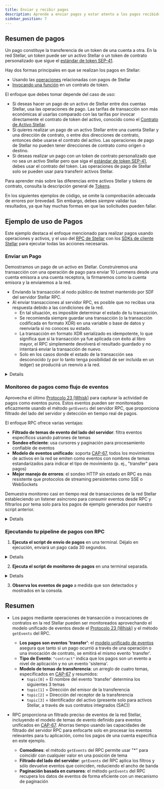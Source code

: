 ```yaml
---
title: Enviar y recibir pagos
description: Aprende a enviar pagos y estar atento a los pagos recibidos en la red Stellar.
sidebar_position: 7
---
```



## Resumen de pagos

Un pago constituye la transferencia de un token de una cuenta a otra. En la red Stellar, un token puede ser un activo Stellar o un token de contrato personalizado que sigue el [estándar de token SEP-41](../../../tokens/stellar-asset-contract.mdx#overview).

Hay dos formas principales en que se realizan los pagos en Stellar:

- Usando las [operaciones](../../../learn/fundamentals/transactions/list-of-operations.mdx) relacionadas con pagos de Stellar
- [Invocando una función](../../../learn/fundamentals/contract-development/contract-interactions/overview.mdx) en un contrato de token.

El enfoque que debes tomar depende del caso de uso:

- Si deseas hacer un pago de un activo de Stellar entre dos cuentas Stellar, usa las operaciones de pago. Las tarifas de transacción son más económicas al usarlas comparado con las tarifas por invocar directamente el contrato de token del activo, conocido como el [Contrato de Activo Stellar](../../../tokens/stellar-asset-contract.mdx#overview).
- Si quieres realizar un pago de un activo Stellar entre una cuenta Stellar y una dirección de contrato, o entre dos direcciones de contrato, entonces debe usarse el contrato del activo. Las operaciones de pago de Stellar no pueden tener direcciones de contrato como origen o destino.
- Si deseas realizar un pago con un token de contrato personalizado que no sea un activo Stellar pero que siga el [estándar de token SEP-41](../../../tokens/stellar-asset-contract.mdx#overview), debes usar el contrato del token. Las operaciones de pago de Stellar solo se pueden usar para transferir activos Stellar.

Para aprender más sobre las diferencias entre activos Stellar y tokens de contrato, consulta la descripción general de [Tokens](../../../tokens/README.mdx).

<Alert>

En los siguientes ejemplos de código, se omite la comprobación adecuada de errores por brevedad. Sin embargo, debes _siempre_ validar tus resultados, ya que hay muchas formas en que las solicitudes pueden fallar.

</Alert>

## Ejemplo de uso de Pagos

Este ejemplo destaca el enfoque mencionado para realizar pagos usando operaciones y activos, y el uso del [RPC de Stellar](../../../data/apis/rpc/README.mdx) con los [SDKs de cliente Stellar](../../../tools/sdks/client-sdks.mdx#overview) para ejecutar todas las acciones necesarias.

### Enviar un Pago

Demostramos un pago de un activo en Stellar. Construiremos una transacción con una operación de pago para enviar 10 Lummens desde una cuenta emisora a una cuenta receptora, la firmaremos como la cuenta emisora y la enviaremos a la red.

- Enviando la transacción al nodo público de testnet mantenido por SDF del servidor Stellar RPC.
- Al enviar transacciones al servidor RPC, es posible que no recibas una respuesta debido a las condiciones de la red.
  - En tal situación, es imposible determinar el estado de tu transacción.
  - Se recomienda siempre guardar una transacción (o la transacción codificada en formato XDR) en una variable o base de datos y reenviarla si no conoces su estado.
  - La transacción en formato XDR serializado es idempotente, lo que significa que si la transacción ya fue aplicada con éxito al libro mayor, el RPC simplemente devolverá el resultado guardado y no intentará enviar la transacción de nuevo.
  - Solo en los casos donde el estado de la transacción sea desconocido (y por lo tanto tenga posibilidad de ser incluida en un ledger) se producirá un reenvío a la red.

<Details summary="Haz clic para ver el código de envío de pagos">
<CodeExample>

```js
// send_payment.js
// follow the https://github.com/stellar/js-stellar-sdk?tab=readme-ov-file#installation

import * as StellarSdk from "@stellar/stellar-sdk";
import fs from "fs";
const rpcServer = new StellarSdk.rpc.Server(
  "https://soroban-testnet.stellar.org",
);

async function sendPayments() {
  const { Keypair } = StellarSdk;
  const senderKeyPair = Keypair.random();
  const recipientKeyPair = Keypair.random();
  let senderAccount;

  try {
    // Request airdrop for the sender account - this creates, funds and returns the Account object
    senderAccount = await rpcServer.requestAirdrop(senderKeyPair.publicKey());
    console.log("Sender Account funded with airdrop");
    console.log("Sender Account ID:", senderAccount.accountId());
    console.log("Sender Sequence number:", senderAccount.sequence.toString());

    // Note - this persistence of sender id to a file on file system is only done for demo purposes.
    // It shares the created sender account with the payment monitor example which will run next.
    // Since this example is using file system it therefore is intended to run only on Node.
    // In a real application the stellar js sdk can be used in browser or Node.
    fs.writeFileSync("sender_public.key", senderAccount.accountId());

    console.log("\n\n");

    await rpcServer.requestAirdrop(recipientKeyPair.publicKey());
    console.log("Recipient Account funded with airdrop");
    console.log("Recipient Account ID:", recipientKeyPair.publicKey());
  } catch (err) {
    console.error("Airdrop / Account loading failed:", err);
    return;
  }

  // Now call sendPayment with the funded account, in a loop of once every 30 seconds
  while (true) {
    console.log("\n\nSending payment...");
    await sendPayment(
      senderKeyPair,
      senderAccount,
      recipientKeyPair.publicKey(),
    );
    await new Promise((resolve) => setTimeout(resolve, 30000)); // wait for 30 seconds
  }
}

async function sendPayment(sender, senderAccount, recipient) {
  // The next step is to parametrize and build the transaction object:
  // Using the source account we just loaded we begin to assemble the transaction.
  // We set the fee to the base fee, which is 100 stroops (0.00001 XLM).
  // We also set the network passphrase to TESTNET.
  const transaction = new StellarSdk.TransactionBuilder(senderAccount, {
    fee: StellarSdk.BASE_FEE,
    networkPassphrase: StellarSdk.Networks.TESTNET,
  })
    // We then add a payment operation to the transaction oject.
    // This operation will send 10 XLM to the destination account.
    // Obs.: Not specifying a explicit source account here means that the
    // operation will use the source account of the whole transaction, which we specified above.
    .addOperation(
      StellarSdk.Operation.payment({
        destination: recipient,
        asset: StellarSdk.Asset.native(),
        amount: "10",
      }),
    )
    // We include an optional memo which oftentimes is used to identify the transaction
    // when working with pooled accounts or to facilitate reconciliation.
    .addMemo(StellarSdk.Memo.id("1234567890"))
    // Finally, we set a timeout for the transaction.
    // This means that the transaction will not be valid anymore after 180 seconds.
    .setTimeout(180)
    .build();

  // We sign the transaction with the source account's secret key.
  transaction.sign(sender);

  // Now we can send the transaction to the network.
  // The sendTransaction method immediately returns a reply with the transaction hash
  // and the status "PENDING". This means the transaction was received and is being processed.
  const sendTransactionResponse = await rpcServer.sendTransaction(transaction);

  // Here we check the status of the transaction as there are
  // a possible outcomes after sending a transaction that would have
  // to be handled accordingly, such as "DUPLICATE" or "TRY_AGAIN_LATER".
  if (sendTransactionResponse.status !== "PENDING") {
    throw new Error(
      `Failed to send transaction, status: ${sendTransactionResponse.status}`,
    );
  }

  console.log(
    "Payment Transaction submitted, hash:",
    sendTransactionResponse.hash,
  );

  // Here we poll the transaction status to await for its final result.
  // We can use the transaction hash to poll the transaction status later.
  const finalStatus = await rpcServer.pollTransaction(
    sendTransactionResponse.hash,
  );

  // The pollTransaction method will return the final status of the transaction
  // after the specified number of attempts or when the transaction is finalized.
  // We then check the final status of the transaction and handle it accordingly.
  switch (finalStatus.status) {
    case StellarSdk.rpc.Api.GetTransactionStatus.FAILED:
      console.error("Transaction failed, status:", finalStatus.status);
      if (finalStatus.resultXdr) {
        console.error(
          "Transaction Result XDR (decoded):",
          JSON.stringify(finalStatus.resultXdr, null, 2),
        );
      }

      throw new Error(`Transaction failed with status: ${finalStatus.status}`);
    case StellarSdk.rpc.Api.GetTransactionStatus.NOT_FOUND:
      throw new Error(`Transaction failed with status: ${finalStatus.status}`);
    case StellarSdk.rpc.Api.GetTransactionStatus.SUCCESS:
      console.log("Success! Committed on Ledger:", finalStatus.ledger);
      break;
  }
}

sendPayments().catch((error) => {
  console.error("Error executing sendPayments function:", error);
  process.exit(1);
});
```

```java
// SendPaymentExample.java
// Java 17, Stellar Java SDK (lightsail-network/java-stellar-sdk)

import org.stellar.sdk.Account;
import org.stellar.sdk.AssetTypeNative;
import org.stellar.sdk.KeyPair;
import org.stellar.sdk.MemoId;
import org.stellar.sdk.Network;
import org.stellar.sdk.SorobanServer;
import org.stellar.sdk.Transaction;
import org.stellar.sdk.TransactionBuilder;
import org.stellar.sdk.operations.PaymentOperation;
import org.stellar.sdk.responses.sorobanrpc.GetTransactionResponse;
import org.stellar.sdk.responses.sorobanrpc.GetTransactionResponse.GetTransactionStatus;
import org.stellar.sdk.responses.sorobanrpc.SendTransactionResponse.SendTransactionStatus;

import okhttp3.OkHttpClient;
import okhttp3.Request;
import okhttp3.Response;

import java.math.BigDecimal;
import java.net.URLEncoder;
import java.nio.charset.StandardCharsets;
import java.nio.file.Files;
import java.nio.file.Paths;
import java.nio.file.StandardOpenOption;

public class SendPaymentJavaExample {
  public static void main(String[] args) throws Exception {
    final String RPC_URL = "https://soroban-testnet.stellar.org";
    SorobanServer rpc = new SorobanServer(RPC_URL);

    // Generate sender/recipient and fund via Friendbot (testnet)
    // get the friendbot url from rpc info
    var info = rpc.getNetwork();
    System.out.println("Friendbot URL: " + info.getFriendbotUrl());

    KeyPair sender = KeyPair.random();
    KeyPair recipient = KeyPair.random();
    friendbotFund(sender.getAccountId(), info.getFriendbotUrl());
    friendbotFund(recipient.getAccountId(), info.getFriendbotUrl());
    Files.writeString(Paths.get("sender_public.key"),
        sender.getAccountId(),
        StandardOpenOption.CREATE,
        StandardOpenOption.TRUNCATE_EXISTING,
        StandardOpenOption.WRITE);

    // Load sender sequence using RPC getLedgerEntries
    Account source = new Account(sender.getAccountId(), rpc.getAccount(sender.getAccountId()).getSequenceNumber());

    // do this in a loop, send payment once every 30 seconds
    while (true) {
      // Build classic payment: 10 XLM, memo id, 180s timeout
      Transaction tx = new TransactionBuilder(source, Network.TESTNET)
          .setBaseFee(Transaction.MIN_BASE_FEE)
          .addOperation(PaymentOperation.builder().destination(recipient.getAccountId()).asset(new AssetTypeNative())
              .amount(new BigDecimal("10")).build())
          .addMemo(new MemoId(1234567890L))
          .setTimeout(180)
          .build();

      tx.sign(sender);

      // Submit via RPC
      var sendResp = rpc.sendTransaction(tx);
      if (!SendTransactionStatus.PENDING.equals(sendResp.getStatus())) {
        throw new RuntimeException("Failed to send transaction, status: " + sendResp.getStatus());
      }
      System.out.println("Submitted. Hash: " + sendResp.getHash());

      // Poll final status (throws on FAILED/NOT_FOUND)
      var finalResp = pollTransaction(rpc, sendResp.getHash());
      System.out.println("Success! Committed on ledger: " + finalResp.getLedger());
      Thread.sleep(30000L); // wait 30s
    }
  }

  // Fund account with Friendbot (testnet)
  static void friendbotFund(String accountId, String friendbotUrl) throws Exception {
    OkHttpClient http = new OkHttpClient.Builder().build();
    String url = friendbotUrl + "?addr=" + URLEncoder.encode(accountId, StandardCharsets.UTF_8);

    Request req = new Request.Builder().url(url).build();
    Response res = http.newCall(req).execute();

    if (res.code() != 200) {
      throw new RuntimeException("Friendbot funding failed: " + res.code() + " " + res.body().string());
    }
    System.out.println("Funded: " + accountId);
  }

  // Helper: wrap SorobanServer.pollTransaction and enforce failure handling
  static GetTransactionResponse pollTransaction(SorobanServer rpc, String txHash) throws Exception {
    GetTransactionResponse resp = rpc.pollTransaction(txHash);

    if (GetTransactionStatus.SUCCESS.equals(resp.getStatus())) {
      return resp;
    }
    if (GetTransactionStatus.FAILED.equals(resp.getStatus())) {
      if (resp.getResultXdr() != null) {
        System.err.println("Failed TX, Result XDR (base64): " + resp.getResultXdr());
      }
      throw new RuntimeException("Transaction failed.");
    }
    if (GetTransactionStatus.NOT_FOUND.equals(resp.getStatus())) {
      throw new RuntimeException("Transaction not found.");
    }
    throw new RuntimeException("Unexpected status: " + resp.getStatus());
  }
}

```

```go
// sender.go
package main

import (
	"context"
	"crypto/tls"
	"fmt"
	"net/http"
	"net/url"
	"os"
	"strings"
	"time"

	"github.com/stellar/go/keypair"
	"github.com/stellar/go/network"
	"github.com/stellar/go/txnbuild"
	sdk "github.com/stellar/stellar-rpc/client"
	"github.com/stellar/stellar-rpc/protocol"
)

// friendbotFund funds an account using the Stellar testnet friendbot
func friendbotFund(accountID, friendbotURL string) error {
	// Construct the URL with account parameter
	fullURL := friendbotURL + "?addr=" + url.QueryEscape(accountID)

	// Make HTTP GET request
	resp, err := http.Get(fullURL)
	if err != nil {
		return fmt.Errorf("failed to make friendbot request: %v", err)
	}
	defer resp.Body.Close()

	// Check if response is successful (2xx status code)
	if resp.StatusCode/100 != 2 {
		return fmt.Errorf("friendbot funding failed: %d", resp.StatusCode)
	}

	fmt.Printf("Funded: %s\n", accountID)
	return nil
}

// check panics if there's an error
func check(err error) {
	if err != nil {
		panic(err)
	}
}

// SignAndSend builds, signs, and submits a transaction with the given operations
func SignAndSend(
	ctx context.Context,
	client *sdk.Client,
	account txnbuild.Account,
	signers []*keypair.Full,
	operations ...txnbuild.Operation,
) protocol.GetTransactionResponse {
	// Build, sign, and submit the transaction
	tx, err := txnbuild.NewTransaction(
		txnbuild.TransactionParams{
			SourceAccount:        account,
			IncrementSequenceNum: true,
			BaseFee:              txnbuild.MinBaseFee,
			Preconditions: txnbuild.Preconditions{
				TimeBounds: txnbuild.NewInfiniteTimeout(),
			},
			Operations: operations,
		},
	)
	check(err)

	for _, signer := range signers {
		tx, err = tx.Sign(network.TestNetworkPassphrase, signer)
		check(err)
	}

	txnB64, err := tx.Base64()
	check(err)

	txSendResp, err := client.SendTransaction(ctx,
		protocol.SendTransactionRequest{Transaction: txnB64})
	check(err)

	for i := range 5 {
		txResp, err := client.GetTransaction(ctx,
			protocol.GetTransactionRequest{Hash: txSendResp.Hash})
		check(err)

		switch txResp.Status {
		case "NOT_FOUND":
		case "SUCCESS":
			return txResp
		case "FAILED":
			panic(fmt.Errorf("transaction failed: %s",
				strings.Join(txResp.DiagnosticEventsXDR, "\n")))
		}

		// Increase delay for each polling request
		time.Sleep(time.Duration(i) * time.Second)
	}

	panic(fmt.Errorf("transaction never found: %s", txSendResp.Hash))
}

// sendPayment creates and submits a payment transaction using the helper function
func sendPayment(ctx context.Context, rpcClient *sdk.Client, sourceAccount txnbuild.Account, signerKP *keypair.Full, destinationAddr string) error {
	// Create payment operation
	paymentOp := txnbuild.Payment{
		Destination: destinationAddr,
		Amount:      "10",
		Asset:       txnbuild.NativeAsset{},
	}

	// Use the helper function to build, sign, and submit
	fmt.Printf("Submitting payment of 10 XLM to %s...\n", destinationAddr)

	txResp := SignAndSend(ctx, rpcClient, sourceAccount, []*keypair.Full{signerKP}, &paymentOp)

	fmt.Printf("Success! Committed on ledger: %d\n", txResp.Ledger)
	return nil
}

func main() {
	const RPC_URL = "https://soroban-testnet.stellar.org"

	rpcClient := sdk.NewClient(RPC_URL, nil)

	// Get network info to obtain friendbot URL
	ctx := context.Background()
	networkInfo, err := rpcClient.GetNetwork(ctx)
	if err != nil {
		panic(fmt.Sprintf("Failed to get network info: %v", err))
	}

	fmt.Printf("Friendbot URL: %s\n", networkInfo.FriendbotURL)

	// Generate sender and recipient keypairs
	sender, err := keypair.Random()
	if err != nil {
		panic(fmt.Sprintf("Failed to generate sender keypair: %v", err))
	}

	recipient, err := keypair.Random()
	if err != nil {
		panic(fmt.Sprintf("Failed to generate recipient keypair: %v", err))
	}

	// Fund accounts via friendbot
	err = friendbotFund(sender.Address(), networkInfo.FriendbotURL)
	if err != nil {
		panic(fmt.Sprintf("Failed to fund sender: %v", err))
	}

	err = friendbotFund(recipient.Address(), networkInfo.FriendbotURL)
	if err != nil {
		panic(fmt.Sprintf("Failed to fund recipient: %v", err))
	}

	// Save sender public key to file
	err = os.WriteFile("sender_public.key", []byte(sender.Address()), 0644)
	if err != nil {
		panic(fmt.Sprintf("Failed to write sender public key: %v", err))
	}

	// Load sender account info
	senderAccount, err := rpcClient.LoadAccount(ctx, sender.Address())
	if err != nil {
		panic(fmt.Sprintf("Failed to get sender account: %v", err))
	}

	// Payment loop - send payment every 30 seconds
	for {
		err := sendPayment(ctx, rpcClient, senderAccount, sender, recipient.Address())
		if err != nil {
			panic(fmt.Sprintf("Payment failed: %v", err))
		}

		fmt.Println("Waiting 30 seconds before next payment...")
		time.Sleep(30 * time.Second)

		// Reload account to get updated sequence number
		senderAccount, err = rpcClient.LoadAccount(ctx, sender.Address())
		if err != nil {
			panic(fmt.Sprintf("Failed to reload sender account: %v", err))
		}
	}
}
```

</CodeExample>
</Details>

### Monitoreo de pagos como flujo de eventos

Aprovecha el último [Protocolo 23 (Whisk)](https://stellar.org/blog/developers/introducing-whisk-stellar-protocol-23) para capturar la actividad de pagos como eventos puros. Estos eventos pueden ser monitoreados eficazmente usando el método `getEvents` del servidor RPC, que proporciona filtrado del lado del servidor y detección en tiempo real de pagos.

El enfoque RPC ofrece varias ventajas:

- **Filtrado de temas de evento del lado del servidor**: filtra eventos específicos usando patrones de temas
- **Sondeo eficiente**: usa cursores y paginación para procesamiento confiable de eventos
- **Modelo de eventos unificado**: soporta [CAP-67](https://github.com/stellar/stellar-protocol/blob/master/core/cap-0067.md), todos los movimientos de activos en la red se emiten como eventos con nombres de temas estandarizados para indicar el tipo de movimiento (p. ej., "transfer" para pagos)
- **Mejor manejo de errores**: el sondeo HTTP sin estado en RPC es más resistente que protocolos de streaming persistentes como SSE o WebSockets

Demuestra monitoreo casi en tiempo real de transacciones de la red Stellar estableciendo un listener asíncrono para consumir eventos desde RPC y filtrarlos por tema solo para los pagos de ejemplo generados por nuestro script anterior.

<Details summary="Haz clic para ver el código de monitoreo de pagos">
<CodeExample>

```js
// monitor_payment.js
// follow the https://github.com/stellar/js-stellar-sdk?tab=readme-ov-file#installation

import * as StellarSdk from "@stellar/stellar-sdk";
import fs from "fs";

async function monitorPayments() {
  // Initialize RPC server for testnet
  const rpcServer = new StellarSdk.rpc.Server(
    "https://soroban-testnet.stellar.org",
  );

  // One-time initialization - everything encapsulated here
  const monitoredFromAccount = fs
    .readFileSync("sender_public.key", "utf-8")
    .trim();

  // create our payment event topic filter values
  const transferTopicFilter =
    StellarSdk.xdr.ScVal.scvSymbol("transfer").toXDR("base64");
  const fromTopicFilter = StellarSdk.nativeToScVal(monitoredFromAccount, {
    type: "address",
  }).toXDR("base64");

  // Get starting ledger
  const latestLedger = await rpcServer.getLatestLedger();
  console.log(
    `Starting payment monitoring from ledger ${latestLedger.sequence} and from account ${monitoredFromAccount}`,
  );
  let currentStartLedger = latestLedger.sequence;
  let currentCursor;

  while (true) {
    // Query for payments from our monitored account
    const eventsResponse = await rpcServer.getEvents({
      startLedger: currentStartLedger,
      cursor: currentCursor,
      filters: [
        {
          type: "contract",
          topics: [
            [
              transferTopicFilter,
              fromTopicFilter,
              "**", // filter will match on any 'to' address and any token(SAC or SEP-41)
            ],
          ],
        },
      ],
      limit: 10,
    });

    // Process any events found
    console.log(`Found ${eventsResponse.events.length} payment(s):`);

    for (const event of eventsResponse.events) {
      console.log("\n--- Payment Received ---");
      console.log(`Ledger: ${event.ledger}`);
      console.log(`Transaction Hash: ${event.txHash}`);
      console.log(`Closed At: ${event.ledgerClosedAt}`);

      // Decode addresses from topics
      try {
        const fromAddress = StellarSdk.scValToNative(event.topic[1]);
        const toAddress = StellarSdk.scValToNative(event.topic[2]);
        console.log(`Transfer: ${fromAddress} → ${toAddress}`);
      } catch (error) {
        console.log(`From/To: Unable to decode addresses`, error);
        continue;
      }

      // Decode transfer amount from the event data
      try {
        // Protocol 23+ unified events model per CAP-0067
        // https://github.com/stellar/stellar-protocol/blob/master/core/cap-0067.md
        // Event value field is scMap with {amount: i128, to_muxed_id: u64|bytes|string} (when muxed info present)
        const amount = StellarSdk.scValToNative(event.value)["amount"];
        console.log(
          `Amount: ${amount.toString()} stroops (${(Number(amount) / 10000000).toFixed(7)} XLM)`,
        );
      } catch (error) {
        console.log(`Failed to decode transfer amount:`, error);
      }
      // Decode asset from topics[3], this is only present in events from SAC tokens
      if (event.topic.length > 3) {
        const asset = StellarSdk.scValToNative(event.topic[3]);
        console.log(`Asset: ${asset}`);
      }
    }

    // Update cursor to drive next query
    currentCursor = eventsResponse.cursor;
    currentStartLedger = null;

    // Wait 5 seconds before next iteration
    await new Promise((resolve) => setTimeout(resolve, 5000));
  }
}

// Start the application
monitorPayments().catch((error) => {
  console.error("Failed during payment monitoring:", error);
});
```

```java
// MonitorPaymentExample.java
// Java 17, Stellar Java SDK (lightsail-network/java-stellar-sdk)

import org.stellar.sdk.SorobanServer;
import org.stellar.sdk.responses.sorobanrpc.GetLatestLedgerResponse;

import org.stellar.sdk.requests.sorobanrpc.EventFilterType;
import org.stellar.sdk.requests.sorobanrpc.GetEventsRequest;
import org.stellar.sdk.scval.Scv;
import org.stellar.sdk.xdr.SCSymbol;
import org.stellar.sdk.xdr.SCVal;

import java.math.BigDecimal;
import java.nio.charset.StandardCharsets;
import java.nio.file.Files;
import java.nio.file.Paths;
import java.util.Arrays;
import java.util.List;
import java.util.Map;

public class MonitorPaymentsJavaExample {
  public static void main(String[] args) throws Exception {
    final String RPC_URL = "https://soroban-testnet.stellar.org";
    SorobanServer rpc = new SorobanServer(RPC_URL);

    // Load the account we monitor payments FROM (written by send_payment example)
    String monitoredFromAccount = Files.readString(Paths.get("sender_public.key"), StandardCharsets.UTF_8).trim();

    // Build topic filters using SDK helpers (base64 XDR via toXdrBase64())
    String transferTopicFilter = Scv.toSymbol("transfer").toXdrBase64();
    String fromTopicFilter = Scv.toAddress(monitoredFromAccount).toXdrBase64();

    // Starting point: latest ledger
    GetLatestLedgerResponse latest = rpc.getLatestLedger();
    Long startLedger = latest.getSequence().longValue();
    String cursor = null;
    System.out.printf("Starting payment monitoring from ledger %d and from account %s%n", startLedger,
        monitoredFromAccount);

    while (true) {
      // filter will match on any 'to' address and any token(SAC or SEP-41)
      GetEventsRequest.EventFilter eventFilter = GetEventsRequest.EventFilter.builder()
          .type(EventFilterType.CONTRACT)
          .topic(Arrays.asList(transferTopicFilter, fromTopicFilter, "**"))
          .build();
      GetEventsRequest.PaginationOptions paginationOptions = GetEventsRequest.PaginationOptions.builder()
          .limit(10L)
          .cursor(cursor)
          .build();
      GetEventsRequest getEventsRequest = GetEventsRequest.builder()
          .startLedger(startLedger)
          .filter(eventFilter)
          .pagination(paginationOptions)
          .build();

      var eventsResp = rpc.getEvents(getEventsRequest);
      var events = eventsResp.getEvents();
      System.out.println("Found " + events.size() + " payment(s):");

      for (var ev : events) {
        System.out.println("\n--- Payment Received ---");
        System.out.println("Ledger: " + ev.getLedger());
        System.out.println("Transaction Hash: " + ev.getTransactionHash());
        System.out.println("Closed At: " + ev.getLedgerClosedAt());

        List<String> topics = ev.getTopic();
        if (topics.size() < 3) {
          System.out.println("Invalid event, not enough topics.");
          continue;
        }

        try {
          String fromAddr = Scv.fromAddress(SCVal.fromXdrBase64(topics.get(1))).toString();
          String toAddr = Scv.fromAddress(SCVal.fromXdrBase64(topics.get(2))).toString();
          System.out.println("Transfer: " + fromAddr + " → " + toAddr);
        } catch (Exception e) {
          System.out.println("From/To: Unable to decode addresses: " + e.getMessage());
        }

        try {
          // the event value is a map with key of Symbol for 'amount' to i128 value
          Map<SCVal, SCVal> map = Scv.fromMap(SCVal.fromXdrBase64(ev.getValue()));
          SCVal amount = map.get(Scv.toSymbol("amount"));

          if (amount != null) {
            String amountStr = Scv.fromInt128(amount).toString();
            BigDecimal raw = new BigDecimal(amountStr);
            System.out.printf("Token Amount Transferred: (%.7f)%n", raw.scaleByPowerOfTen(-7));
          }
        } catch (Exception e) {
          System.out.println("Failed to decode transfer amount: " + e.getMessage());
        }

        try {
          if (topics.size() > 3) {
            // Decode asset from topics[3], this is only present in events from SAC tokens
            System.out.println("Asset: " + new String(Scv.fromString(SCVal.fromXdrBase64(topics.get(3)))));
          }
        } catch (Exception ex) {
          System.out.println("Asset: Unable to decode asset" + ex.getMessage());
        }
      }

      // pagination: update cursor and clear startLedger for subsequent calls
      cursor = eventsResp.getCursor();
      startLedger = null;
      Thread.sleep(5000L);
    }
  }
}
```

```go
// monitor.go
package main

import (
	"context"
	"crypto/tls"
	"encoding/base64"
	"fmt"
	"net/http"
	"os"
	"strings"
	"time"

	"github.com/stellar/go/strkey"
	"github.com/stellar/go/xdr"
	sdk "github.com/stellar/stellar-rpc/client"
	"github.com/stellar/stellar-rpc/protocol"
)

func main() {
	const RPC_URL = "https://soroban-testnet.stellar.org"

	rpcClient := sdk.NewClient(RPC_URL, nil)
	ctx := context.Background()

	// Load the account we monitor payments FROM (written by send_payment example)
	senderKeyBytes, err := os.ReadFile("sender_public.key")
	if err != nil {
		panic(fmt.Sprintf("Failed to read sender_public.key: %v", err))
	}
	monitoredFromAccount := strings.TrimSpace(string(senderKeyBytes))

	fmt.Printf("Starting payment monitoring from account: %s\n", monitoredFromAccount)

	// Get latest ledger as starting point
	latestLedger, err := rpcClient.GetLatestLedger(ctx)
	if err != nil {
		panic(fmt.Sprintf("Failed to get latest ledger: %v", err))
	}

	startLedger := latestLedger.Sequence
	var cursor string

	fmt.Printf("Starting payment monitoring from ledger %d\n", startLedger)

	for {
		err := monitorPayments(ctx, rpcClient, monitoredFromAccount, &startLedger, &cursor)
		if err != nil {
			fmt.Printf("Error monitoring payments: %v\n", err)
		}

		time.Sleep(5 * time.Second)
	}
}

func monitorPayments(ctx context.Context, client *sdk.Client, fromAccount string, startLedger *uint32, cursor *string) error {
	// Create a simple event filter for contract events
	eventFilter := protocol.EventFilter{
		EventType: protocol.EventTypeSet{protocol.EventTypeContract: nil},
		// We'll filter by topics in the processing logic instead
	}

	// Create request
	request := protocol.GetEventsRequest{
		Filters: []protocol.EventFilter{eventFilter},
	}

	// Set startLedger only on first call
	if *startLedger != 0 {
		request.StartLedger = *startLedger
	}

	// Set cursor for pagination
	if *cursor != "" {
		parsedCursor, err := protocol.ParseCursor(*cursor)
		if err != nil {
			return fmt.Errorf("failed to parse cursor: %v", err)
		}
		request.Pagination = &protocol.PaginationOptions{
			Cursor: &parsedCursor,
			Limit:  10,
		}
	} else {
		request.Pagination = &protocol.PaginationOptions{
			Limit: 10,
		}
	}

	// Get events
	eventsResp, err := client.GetEvents(ctx, request)
	if err != nil {
		return fmt.Errorf("failed to get events: %v", err)
	}

	// Filter events that match our criteria
	relevantEvents := []protocol.EventInfo{}
	for _, event := range eventsResp.Events {
		if isPaymentEvent(event, fromAccount) {
			relevantEvents = append(relevantEvents, event)
		}
	}

	fmt.Printf("Found %d payment(s):\n", len(relevantEvents))

	// Process relevant events
	for _, event := range relevantEvents {
		err := processPaymentEvent(event)
		if err != nil {
			fmt.Printf("Error processing event: %v\n", err)
			continue
		}
	}

	// Update pagination
	*cursor = eventsResp.Cursor
	*startLedger = 0 // Clear start ledger for subsequent calls

	return nil
}

func isPaymentEvent(event protocol.EventInfo, fromAccount string) bool {
	// Check if this is a transfer event by looking at the first topic
	if len(event.TopicXDR) < 2 {
		return false
	}

	// Try to decode the first topic to see if it's "transfer"
	if isTransferTopic(event.TopicXDR[0]) && isFromAccount(event.TopicXDR[1], fromAccount) {
		return true
	}

	return false
}

func isTransferTopic(topicXDR string) bool {
	xdrBytes, err := base64.StdEncoding.DecodeString(topicXDR)
	if err != nil {
		return false
	}

	var scVal xdr.ScVal
	err = scVal.UnmarshalBinary(xdrBytes)
	if err != nil {
		return false
	}

	return scVal.Type == xdr.ScValTypeScvSymbol &&
		scVal.Sym != nil &&
		string(*scVal.Sym) == "transfer"
}

func isFromAccount(topicXDR, expectedAccount string) bool {
	decodedAddr, err := decodeAddressFromXDR(topicXDR)
	return err == nil && decodedAddr == expectedAccount
}

func createTransferTopicFilter() (string, error) {
	// Create "transfer" symbol and encode to base64 XDR
	symbol := xdr.ScSymbol("transfer")
	scVal := xdr.ScVal{
		Type: xdr.ScValTypeScvSymbol,
		Sym:  &symbol,
	}

	// Use XDR marshaling to base64
	xdrBytes, err := scVal.MarshalBinary()
	if err != nil {
		return "", err
	}

	return base64.StdEncoding.EncodeToString(xdrBytes), nil
}

func createAddressTopicFilter(accountID string) (string, error) {
	// Convert address string to AccountId
	accountKey, err := xdr.AddressToAccountId(accountID)
	if err != nil {
		return "", err
	}

	// Create SCAddress for account
	scAddr := xdr.ScAddress{
		Type:      xdr.ScAddressTypeScAddressTypeAccount,
		AccountId: &accountKey,
	}

	scVal := xdr.ScVal{
		Type:    xdr.ScValTypeScvAddress,
		Address: &scAddr,
	}

	// Use XDR marshaling to base64
	xdrBytes, err := scVal.MarshalBinary()
	if err != nil {
		return "", err
	}

	return base64.StdEncoding.EncodeToString(xdrBytes), nil
}

func processPaymentEvent(event protocol.EventInfo) error {
	fmt.Println("\n--- Payment Received ---")
	fmt.Printf("Ledger: %d\n", event.Ledger)
	fmt.Printf("Transaction Hash: %s\n", event.TransactionHash)
	fmt.Printf("Closed At: %s\n", event.LedgerClosedAt)

	// Parse topics
	if len(event.TopicXDR) < 3 {
		fmt.Println("Invalid event, not enough topics.")
		return nil
	}

	// Decode from and to addresses
	fromAddr, err := decodeAddressFromXDR(event.TopicXDR[1])
	if err != nil {
		fmt.Printf("From/To: Unable to decode from address: %v\n", err)
	} else {
		toAddr, err := decodeAddressFromXDR(event.TopicXDR[2])
		if err != nil {
			fmt.Printf("From/To: Unable to decode to address: %v\n", err)
		} else {
			fmt.Printf("Transfer: %s → %s\n", fromAddr, toAddr)
		}
	}

	// Decode amount from event value
	if event.ValueXDR != "" {
		amount, err := decodeAmountFromXDR(event.ValueXDR)
		if err != nil {
			fmt.Printf("Failed to decode transfer amount: %v\n", err)
		} else {
			fmt.Printf("Token Amount Transferred: %.7f\n", float64(amount)/10000000) // Scale by 10^7
		}
	}

	// Decode asset if available
	if len(event.TopicXDR) > 3 {
		asset, err := decodeAssetFromXDR(event.TopicXDR[3])
		if err != nil {
			fmt.Printf("Asset: Unable to decode asset: %v\n", err)
		} else {
			fmt.Printf("Asset: %s\n", asset)
		}
	}

	return nil
}

func decodeAddressFromXDR(base64XDR string) (string, error) {
	xdrBytes, err := base64.StdEncoding.DecodeString(base64XDR)
	if err != nil {
		return "", err
	}

	var scVal xdr.ScVal
	err = scVal.UnmarshalBinary(xdrBytes)
	if err != nil {
		return "", err
	}

	if scVal.Type != xdr.ScValTypeScvAddress || scVal.Address == nil {
		return "", fmt.Errorf("not an address type")
	}

	switch scVal.Address.Type {
	case xdr.ScAddressTypeScAddressTypeAccount:
		if scVal.Address.AccountId == nil {
			return "", fmt.Errorf("account ID is nil")
		}
		return scVal.Address.AccountId.Address(), nil
	case xdr.ScAddressTypeScAddressTypeContract:
		if scVal.Address.ContractId == nil {
			return "", fmt.Errorf("contract ID is nil")
		}
		return strkey.MustEncode(strkey.VersionByteContract, scVal.Address.ContractId[:]), nil
	default:
		return "", fmt.Errorf("unknown address type")
	}
}

func decodeAmountFromXDR(base64XDR string) (int64, error) {
	xdrBytes, err := base64.StdEncoding.DecodeString(base64XDR)
	if err != nil {
		return 0, err
	}

	var scVal xdr.ScVal
	err = scVal.UnmarshalBinary(xdrBytes)
	if err != nil {
		return 0, err
	}

	// The value should be a map containing an "amount" key
	if scVal.Type != xdr.ScValTypeScvMap || scVal.Map == nil {
		return 0, fmt.Errorf("value is not a map")
	}

	// Look for the "amount" key in the map
	for _, pair := range **scVal.Map {
		if pair.Key.Type == xdr.ScValTypeScvSymbol && pair.Key.Sym != nil && string(*pair.Key.Sym) == "amount" {
			// Found the amount key, extract the value
			if pair.Val.Type == xdr.ScValTypeScvI128 && pair.Val.I128 != nil {
				// Convert I128 to int64 (simplified - just use the low part for now)
				return int64(pair.Val.I128.Lo), nil
			}
		}
	}

	return 0, fmt.Errorf("amount not found in map")
}

func decodeAssetFromXDR(base64XDR string) (string, error) {
	xdrBytes, err := base64.StdEncoding.DecodeString(base64XDR)
	if err != nil {
		return "", err
	}

	var scVal xdr.ScVal
	err = scVal.UnmarshalBinary(xdrBytes)
	if err != nil {
		return "", err
	}

	if scVal.Type == xdr.ScValTypeScvString && scVal.Str != nil {
		return string(*scVal.Str), nil
	}

	return "", fmt.Errorf("not a string type")
}
```

</CodeExample>
</Details>

### Ejecutando tu pipeline de pagos con RPC

1. **Ejecuta el script de envío de pagos** en una terminal. Déjalo en ejecución, enviará un pago cada 30 segundos.

<Details summary="Haz clic para ver el comando para ejecutar los pagos">
<CodeExample>

```bash
# js
node send_payment.js

# java
# JRE 17 or higher should be installed - https://adoptium.net/temurin/releases/?version=17&package=jdk
# download Stellar Java SDK jar, latest release on maven central
JAR_REPO='https://repo1.maven.org/maven2/network/lightsail/stellar-sdk'
JAR_VERSION="2.0.0" # replace with latest version if needed
JAR_FILE="stellar-sdk-$JAR_VERSION-uber.jar"
curl -fsSL -o "$JAR_FILE" "$JAR_REPO/$JAR_VERSION/$JAR_FILE"

javac -cp "$JAR_FILE" SendPaymentExample.java
java -cp ".:$JAR_FILE" SendPaymentExample

# go
mkdir -p payments_example/sender
cd payments_example
go mod init payments_example
go get github.com/stellar/go@latest
go get github.com/stellar/stellar-rpc@latest
# save sender.go code to sender/sender.go file
go build -o sender sender/sender.go
./sender
```

</CodeExample>
</Details>

2. **Ejecuta el script de monitoreo de pagos** en una terminal separada.

<Details summary="Haz clic para ver el comando para ejecutar el monitor de pagos">
<CodeExample>

```bash
# js
node monitor_payments.js

# java
javac -cp "$JAR_FILE" MonitorPaymentExample.java
java -cp ".:$JAR_FILE" MonitorPaymentExample

# go
mkdir -p payments_example/monitor
# save monitor.go code to monitor/monitor.go file
go build -o monitor monitor/monitor.go
./monitor
```

</CodeExample>
</Details>

3. **Observa los eventos de pago** a medida que son detectados y mostrados en la consola.

## Resumen

- Los pagos mediante operaciones de transacción o invocaciones de contratos en la red Stellar pueden ser monitoreados aprovechando el modelo unificado de eventos desde el [Protocolo 23 (Whisk)](https://stellar.org/blog/developers/introducing-whisk-stellar-protocol-23) y el método `getEvents` del RPC.

  - **Los pagos son eventos 'transfer'**: el [modelo unificado de eventos](https://github.com/stellar/stellar-protocol/blob/master/core/cap-0067.md) asegura que tanto si un pago ocurrió a través de una operación o una invocación de contrato, se emitirá el mismo evento 'transfer'.
  - **Tipo de Evento**: `"contract"` indica que los pagos son un evento a nivel de aplicación y no un evento 'sistema'.
  - **Modelo de temas de transferencia**: un arreglo de cuatro temas, especificados en [CAP-67](https://github.com/stellar/stellar-protocol/blob/master/core/cap-0067.md) y resumidos:
    - `topic[0]` = El nombre del evento 'transfer' determina los siguientes 3 temas
    - `topic[1]` = Dirección del emisor de la transferencia
    - `topic[2]` = Dirección del receptor de la transferencia
    - `topic[3]` = Identificador del activo (presente solo para activos Stellar, a través de sus contratos integrados (SAC))

- RPC proporciona un filtrado preciso de eventos de la red Stellar, incluyendo el modelo de temas de evento definido para eventos unificados en [CAP-67](https://github.com/stellar/stellar-protocol/blob/master/core/cap-0067.md). Ahorras tiempo usando las capacidades de filtrado del servidor RPC para enfocarte solo en procesar los eventos relevantes para tu aplicación, como los pagos de una cuenta específica en este ejemplo.
  - **Comodines**: el método `getEvents` del RPC permite usar "\*" para coincidir con cualquier valor en una posición de tema
  - **Filtrado del lado del servidor**: `getEvents` del RPC aplica los filtros y sólo devuelve eventos que coinciden, reduciendo el ancho de banda
  - **Paginación basada en cursores**: el método `getEvents` del RPC recupera los datos de eventos de forma eficiente con un mecanismo de paginación
